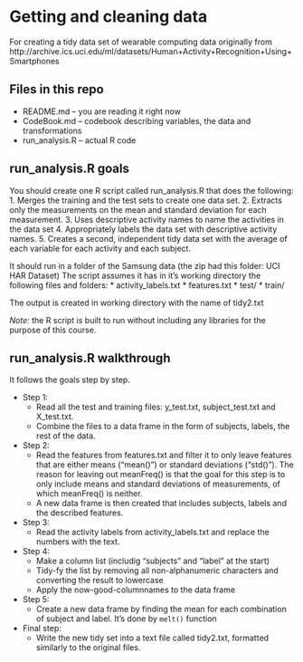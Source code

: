 # Getting and cleaning data

For creating a tidy data set of wearable computing data originally from http://archive.ics.uci.edu/ml/datasets/Human+Activity+Recognition+Using+Smartphones

## Files in this repo
* README.md -- you are reading it right now
* CodeBook.md -- codebook describing variables, the data and transformations
* run_analysis.R -- actual R code

## run_analysis.R goals
You should create one R script called run_analysis.R that does the following:
1. Merges the training and the test sets to create one data set.
2. Extracts only the measurements on the mean and standard deviation for each measurement. 
3. Uses descriptive activity names to name the activities in the data set
4. Appropriately labels the data set with descriptive activity names. 
5. Creates a second, independent tidy data set with the average of each variable for each activity and each subject. 

It should run in a folder of the Samsung data (the zip had this folder: UCI HAR Dataset)
The script assumes it has in it's working directory the following files and folders:
* activity_labels.txt
* features.txt
* test/
* train/

The output is created in working directory with the name of tidy2.txt

*Note:* the R script is built to run without including any libraries for the purpose of this course.

## run_analysis.R walkthrough
It follows the goals step by step.

* Step 1:
  * Read all the test and training files: y\_test.txt, subject\_test.txt and X_test.txt.
  * Combine the files to a data frame in the form of subjects, labels, the rest of the data.

* Step 2:
  * Read the features from features.txt and filter it to only leave features that are either means ("mean()") or standard deviations ("std()"). The reason for leaving out meanFreq() is that the goal for this step is to only include means and standard deviations of measurements, of which meanFreq() is neither.
  * A new data frame is then created that includes subjects, labels and the described features.

* Step 3:
  * Read the activity labels from activity_labels.txt and replace the numbers with the text.

* Step 4:
  * Make a column list (includig "subjects" and "label" at the start)
  * Tidy-fy the list by removing all non-alphanumeric characters and converting the result to lowercase
  * Apply the now-good-columnnames to the data frame
  
* Step 5:
  * Create a new data frame by finding the mean for each combination of subject and label. It's done by `melt()` function
  
* Final step:
  * Write the new tidy set into a text file called tidy2.txt, formatted similarly to the original files.